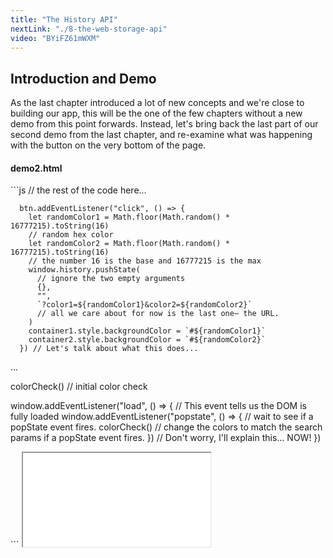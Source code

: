 ```yaml
---
title: "The History API"
nextLink: "./8-the-web-storage-api"
video: "BYiFZ61mWXM"
---
```



## **Introduction and Demo**

As the last chapter introduced a lot of new concepts and we're close to building our app, this will be the one of the few chapters without a new demo from this point forwards. Instead, let's bring back the last part of our second demo from the last chapter, and re-examine what was happening with the button on the very bottom of the page.

<CodeBlock>
    <h4>demo2.html</h4>
    ```js
// the rest of the code here...

      btn.addEventListener("click", () => {
        let randomColor1 = Math.floor(Math.random() * 16777215).toString(16)
        // random hex color
        let randomColor2 = Math.floor(Math.random() * 16777215).toString(16)
        // the number 16 is the base and 16777215 is the max
        window.history.pushState(
          // ignore the two empty arguments
          {},
          "",
          `?color1=${randomColor1}&color2=${randomColor2}`
          // all we care about for now is the last one– the URL.
        )
        container1.style.backgroundColor = `#${randomColor1}`
        container2.style.backgroundColor = `#${randomColor2}`
      }) // Let's talk about what this does...

...

colorCheck() // initial color check

window.addEventListener("load", () => {
// This event tells us the DOM is fully loaded
window.addEventListener("popstate", () => {
// wait to see if a popState event fires.
colorCheck()
// change the colors to match the search params if a popState event fires.
})
// Don't worry, I'll explain this... NOW!
})

</script>

</body>
</html>
```
</CodeBlock>

<IFrame
  src="/demos/client-side-routing/6-the-location-api-and-parameters/demo2?color1=00f&color2=f00#container2"
/>

As you can see, we are picking two random colors and adding them to the URL as search parameters. We are then using the pushState method of the window.history object to add a new entry to the history stack. This will allow us to press the back button and see the previous search parameters. We are also changing the background colors of the containers to match the new search parameters.

We've already learned about the Location and URL APIs for accessing what is in the address bar, but now we are using the History API to change it without reloading the page. While this will soon be supplanted by the more powerful Navigation API (whenever Mozilla and Webkit get their stuff together), the history API still gives us the tools necessary to replicate the classic web experience.

## **Discussion**

The history object is one of the few objects in JavaScript that carries a predefined “state” attribute. We can manipulate it in three ways-- pushState, replaceState, or popState. Websites naturally fire a pushState event as you browse, but as you saw in our code, you can also manually add entries to simulate this event with pushState. This is what allows us to press the back button in the browser and see the previous search parameters.

Every time a user presses the back or forwards buttons, a popState event is fired. We added an event listener to this so that we could change the container colors to match the search parameters in each URL. The only problem with this is that the popState event doesn't happen until relatively late in the page load. Much of our code is usually parsed by then.

This is why we added an event listener to the “load” event tied to the global window object. This event does not fire until the page has been fully constructed-- all the HTML elements and their associated styles and scripts. Remember how I told you we would have to watch out for that in chapter 4? Luckily, if we wait for the load event to fire, we can be sure that our asynchronous JavaScript will be able to take effect.

When I was constructing this series of articles, I used the DOMContentLoaded event for this rather than "load". This worked for the majority of the time, until my JavaScript started to get complex (around chapter 11). The DomContentLoaded event does not wait for the JavaScript to finish loading, while the load event does. I decided to remove this mistake from the article because this is a tricky thing to explain, and I didn't want to confuse anyone.

Finally, I will briefly mention the replaceState method of the history object. This is handy when you don't actually want the user to be able to go back. Later, when we create our global Route and Link functions, they will pushState by default. However, there may be some times when you don't want that-- like whenever private information is involved. Because we are not authenticating each request with a server, it is sometimes necessary to make certain pages of a user's history unavailable after completion.

## **Conclusion**

We almost have all the tools necessary to build our app, but there are still a few missing puzzle pieces. Although we can maintain certain bits of state in our URL, this is extremely limited. Unless we have our users bookmark very exact URLs, the website will not remember anything about them after they close the page. Let's discuss how we will fix that.

[Here's the code for this chapter!](https://www.github.com/jazzypants1989/astro-solid-blog/tree/main/src/pages/demos/client-side-routing/6-the-location-api-and-parameters)

[^1]: 1:
[^2]: 2:
